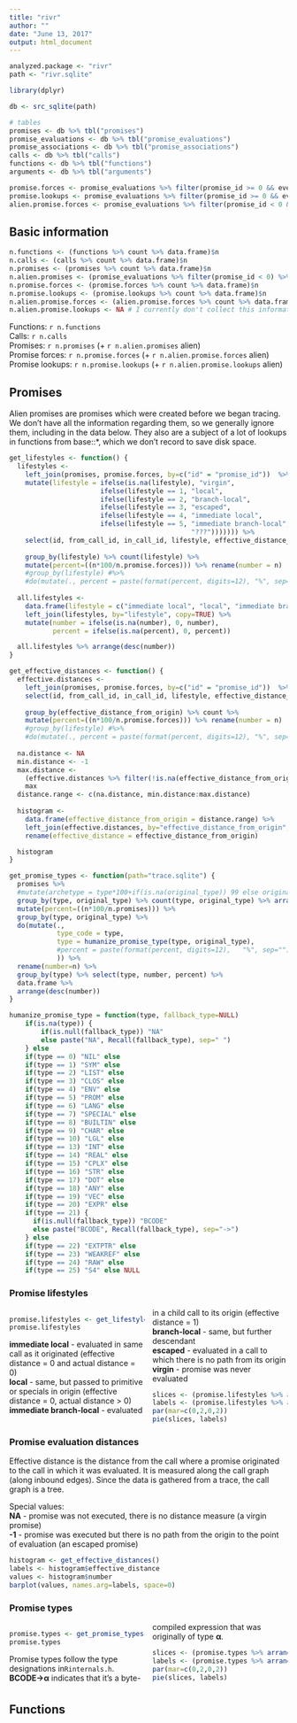 ```yaml
---
title: "rivr"
author: ""
date: "June 13, 2017"
output: html_document
---
```


```r
analyzed.package <- "rivr"
path <- "rivr.sqlite"
```

```r
library(dplyr)

db <- src_sqlite(path)

# tables
promises <- db %>% tbl("promises")
promise_evaluations <- db %>% tbl("promise_evaluations")
promise_associations <- db %>% tbl("promise_associations")
calls <- db %>% tbl("calls")
functions <- db %>% tbl("functions")
arguments <- db %>% tbl("arguments")

promise.forces <- promise_evaluations %>% filter(promise_id >= 0 && event_type == 15)
promise.lookups <- promise_evaluations %>% filter(promise_id >= 0 && event_type == 0)
alien.promise.forces <- promise_evaluations %>% filter(promise_id < 0 && event_type == 15)
```

## Basic information
``` r
n.functions <- (functions %>% count %>% data.frame)$n
n.calls <- (calls %>% count %>% data.frame)$n
n.promises <- (promises %>% count %>% data.frame)$n
n.alien.promises <- (promise_evaluations %>% filter(promise_id < 0) %>% group_by(promise_id) %>% count %>% data.frame)$promise_id %>% length
n.promise.forces <- (promise.forces %>% count %>% data.frame)$n
n.promise.lookups <- (promise.lookups %>% count %>% data.frame)$n 
n.alien.promise.forces <- (alien.promise.forces %>% count %>% data.frame)$n
n.alien.promise.lookups <- NA # I currently don't collect this information to save space.
```

Functions: `r n.functions`  
Calls: `r n.calls`  
Promises: `r n.promises` (+ `r n.alien.promises` alien)  
Promise forces: `r n.promise.forces` (+ `r n.alien.promise.forces` alien)  
Promise lookups: `r n.promise.lookups` (+ `r n.alien.promise.lookups` alien)  

## Promises

Alien promises are promises which were created before we began tracing. We don't have all the information regarding them, so we generally ignore them, including in the data below. They also are a subject of a lot of lookups in functions from base::*, which we don't record to save disk space.

``` r

get_lifestyles <- function() {
  lifestyles <-
    left_join(promises, promise.forces, by=c("id" = "promise_id"))  %>%
    mutate(lifestyle = ifelse(is.na(lifestyle), "virgin",
                       ifelse(lifestyle == 1, "local",
                       ifelse(lifestyle == 2, "branch-local",
                       ifelse(lifestyle == 3, "escaped",
                       ifelse(lifestyle == 4, "immediate local",
                       ifelse(lifestyle == 5, "immediate branch-local",
                                              "???"))))))) %>%
    select(id, from_call_id, in_call_id, lifestyle, effective_distance_from_origin) %>%
      
    group_by(lifestyle) %>% count(lifestyle) %>%
    mutate(percent=((n*100/n.promise.forces))) %>% rename(number = n) 
    #group_by(lifestyle) #%>%
    #do(mutate(., percent = paste(format(percent, digits=12), "%", sep="") ))
  
  all.lifestyles <- 
    data.frame(lifestyle = c("immediate local", "local", "immediate branch-local", "branch-local", "escaped", "virgin")) %>% 
    left_join(lifestyles, by="lifestyle", copy=TRUE) %>% 
    mutate(number = ifelse(is.na(number), 0, number), 
           percent = ifelse(is.na(percent), 0, percent))

  all.lifestyles %>% arrange(desc(number))
}

get_effective_distances <- function() {
  effective.distances <-
    left_join(promises, promise.forces, by=c("id" = "promise_id"))  %>%
    select(id, from_call_id, in_call_id, lifestyle, effective_distance_from_origin) %>%
      
    group_by(effective_distance_from_origin) %>% count %>%
    mutate(percent=((n*100/n.promise.forces))) %>% rename(number = n)
    #group_by(lifestyle) #%>%
    #do(mutate(., percent = paste(format(percent, digits=12), "%", sep="") ))
  
  na.distance <- NA
  min.distance <- -1
  max.distance <- 
    (effective.distances %>% filter(!is.na(effective_distance_from_origin)) %>% data.frame)$effective_distance_from_origin %>% 
    max
  distance.range <- c(na.distance, min.distance:max.distance)
  
  histogram <- 
    data.frame(effective_distance_from_origin = distance.range) %>% 
    left_join(effective.distances, by="effective_distance_from_origin", copy=TRUE) %>% 
    rename(effective_distance = effective_distance_from_origin)

  histogram
}

get_promise_types <- function(path="trace.sqlite") {
  promises %>% 
  #mutate(archetype = type*100+if(is.na(original_type)) 99 else original_type) %>%
  group_by(type, original_type) %>% count(type, original_type) %>% arrange(original_type, type) %>%
  mutate(percent=((n*100/n.promises))) %>%
  group_by(type, original_type) %>% 
  do(mutate(., 
            type_code = type, 
            type = humanize_promise_type(type, original_type), 
            #percent = paste(format(percent, digits=12),   "%", sep="")
            )) %>%
  rename(number=n) %>%
  group_by(type) %>% select(type, number, percent) %>%
  data.frame %>%   
  arrange(desc(number))
}

humanize_promise_type = function(type, fallback_type=NULL)
    if(is.na(type)) {
        if(is.null(fallback_type)) "NA"
        else paste("NA", Recall(fallback_type), sep=" ")
    } else
    if(type == 0) "NIL" else
    if(type == 1) "SYM" else
    if(type == 2) "LIST" else
    if(type == 3) "CLOS" else
    if(type == 4) "ENV" else
    if(type == 5) "PROM" else
    if(type == 6) "LANG" else
    if(type == 7) "SPECIAL" else
    if(type == 8) "BUILTIN" else
    if(type == 9) "CHAR" else
    if(type == 10) "LGL" else
    if(type == 13) "INT" else
    if(type == 14) "REAL" else
    if(type == 15) "CPLX" else
    if(type == 16) "STR" else
    if(type == 17) "DOT" else
    if(type == 18) "ANY" else
    if(type == 19) "VEC" else
    if(type == 20) "EXPR" else
    if(type == 21) {
      if(is.null(fallback_type)) "BCODE"
      else paste("BCODE", Recall(fallback_type), sep="->")
    } else
    if(type == 22) "EXTPTR" else
    if(type == 23) "WEAKREF" else
    if(type == 24) "RAW" else
    if(type == 25) "S4" else NULL

```

### Promise lifestyles

<style>
  .col2 {
    columns: 2 200px;         /* number of columns and width in pixels*/
    -webkit-columns: 2 200px; /* chrome, safari */
    -moz-columns: 2 200px;    /* firefox */
  }
  .wide2 {
    columns: 2 300px 100px;         /* number of columns and width in pixels*/
    -webkit-columns: 2 300px 100px; /* chrome, safari */
    -moz-columns: 2 300px 100px;    /* firefox */
  }
</style>

<div class="col2">
``` r
promise.lifestyles <- get_lifestyles()
promise.lifestyles
```

**immediate local** - evaluated in same call as it originated (effective distance = 0 and actual distance = 0)  
**local** - same, but passed to primitive or specials in origin (effective distance = 0, actual distance > 0)  
**immediate branch-local** - evaluated in a child call to its origin (effective distance = 1)  
**branch-local** - same, but further descendant  
**escaped** - evaluated in a call to which there is no path from its origin  
**virgin** - promise was never evaluated

``` r
slices <- (promise.lifestyles %>% arrange(number))$number
labels <- (promise.lifestyles %>% arrange(number) %>% mutate(lifestyle = ifelse(percent>1, lifestyle, "")))$lifestyle
par(mar=c(0,2,0,2))
pie(slices, labels)
```
</div>

### Promise evaluation distances

Effective distance is the distance from the call where a promise originated to the call in which it was evaluated. It is measured along the call graph (along inbound edges).  Since the data is gathered from a trace, the call graph is a tree.

Special values:  
**NA** - promise was not executed, there is no distance measure (a virgin promise)  
**-1** - promise was executed but there is no path from the origin to the point of evaluation (an escaped promise)  

``` r
histogram <- get_effective_distances()
labels <- histogram$effective_distance
values <- histogram$number
barplot(values, names.arg=labels, space=0)
```

### Promise types

<div class="col2">
``` r
promise.types <- get_promise_types()
promise.types
```

Promise types follow the type designations in``Rinternals.h``.  
**BCODE->α** indicates that it's a byte-compiled expression that was originally of type **α**.

``` r
slices <- (promise.types %>% arrange(number))$number
labels <- (promise.types %>% arrange(number) %>% mutate(type = ifelse(percent>1, type, "")))$type
par(mar=c(0,2,0,2))
pie(slices, labels)
```
</div>

## Functions
